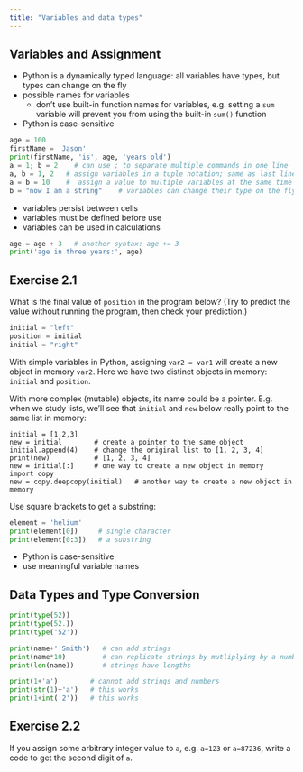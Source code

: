 ```yaml
---
title: "Variables and data types"
---
```


## Variables and Assignment

- Python is a dynamically typed language: all variables have types, but types can change on the fly
- possible names for variables
  - don't use built-in function names for variables, e.g. setting a `sum` variable will prevent you from using
    the built-in `sum()` function
- Python is case-sensitive

```py
age = 100
firstName = 'Jason'
print(firstName, 'is', age, 'years old')
a = 1; b = 2    # can use ; to separate multiple commands in one line
a, b = 1, 2   # assign variables in a tuple notation; same as last line
a = b = 10    #  assign a value to multiple variables at the same time
b = "now I am a string"    # variables can change their type on the fly
```

* variables persist between cells
* variables must be defined before use
* variables can be used in calculations

```py
age = age + 3   # another syntax: age += 3
print('age in three years:', age)
```

::: {.callout-caution collapse="true"}
## Exercise 2.1
What is the final value of `position` in the program below? (Try to predict the value without running the program, then
check your prediction.)
```py
initial = "left"
position = initial
initial = "right"
```
:::

With simple variables in Python, assigning `var2 = var1` will create a new object in memory `var2`. Here we have two
distinct objects in memory: `initial` and `position`.

::: {.callout-note}
With more complex (mutable) objects, its name could be a pointer. E.g. when we study lists, we'll see
that `initial` and
`new` below really point to the same list in memory:
```
initial = [1,2,3]
new = initial        # create a pointer to the same object
initial.append(4)    # change the original list to [1, 2, 3, 4]
print(new)           # [1, 2, 3, 4]
new = initial[:]     # one way to create a new object in memory
import copy
new = copy.deepcopy(initial)   # another way to create a new object in memory
```
:::

Use square brackets to get a substring:
```py
element = 'helium'
print(element[0])     # single character
print(element[0:3])   # a substring
```

* Python is case-sensitive
* use meaningful variable names

## Data Types and Type Conversion

```py
print(type(52))
print(type(52.))
print(type('52'))
```

```py
print(name+' Smith')   # can add strings
print(name*10)         # can replicate strings by mutliplying by a number
print(len(name))       # strings have lengths
```

```py
print(1+'a')        # cannot add strings and numbers
print(str(1)+'a')   # this works
print(1+int('2'))   # this works
```

::: {.callout-caution collapse="true"}
## Exercise 2.2
If you assign some arbitrary integer value to `a`, e.g. `a=123` or `a=87236`, write a code to get the second
digit of `a`.
:::
